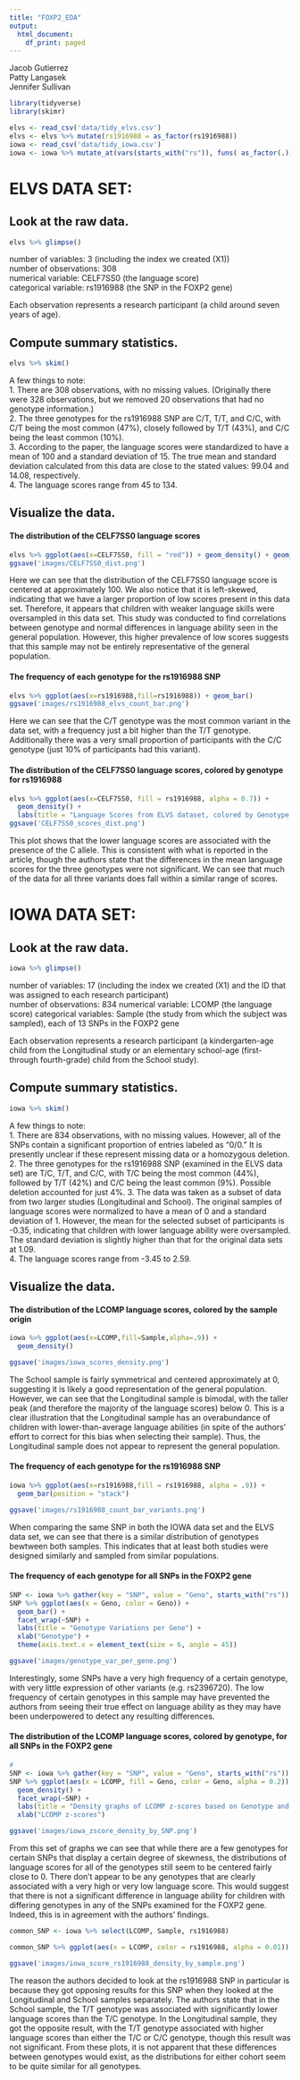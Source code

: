```yaml
---
title: "FOXP2_EDA"
output:
  html_document:
    df_print: paged
---
```


Jacob Gutierrez  
Patty Langasek  
Jennifer Sullivan

```r
library(tidyverse)
library(skimr)
```


```r
elvs <- read_csv('data/tidy_elvs.csv')
elvs <- elvs %>% mutate(rs1916988 = as_factor(rs1916988))
iowa <- read_csv('data/tidy_iowa.csv')
iowa <- iowa %>% mutate_at(vars(starts_with("rs")), funs( as_factor(.)))
```



# ELVS DATA SET:

## Look at the raw data.
```r
elvs %>% glimpse()
```

number of variables: 3 (including the index we created (X1))  
number of observations: 308  
numerical variable: CELF7SS0 (the language score)  
categorical variable: rs1916988 (the SNP in the FOXP2 gene)

Each observation represents a research participant (a child around seven years of age).


## Compute summary statistics.
```r
elvs %>% skim()
```

A few things to note:  
1.  There are 308 observations, with no missing values.  (Originally there were 328 observations, but we removed 20 observations that had no genotype information.)  
2.  The three genotypes for the rs1916988 SNP are C/T, T/T, and C/C, with C/T being the most common (47%), closely followed by T/T (43%), and C/C being the least common (10%).  
3.  According to the paper, the language scores were standardized to have a mean of 100 and a standard deviation of 15.  The true mean and standard deviation calculated from this data are close to the stated values: 99.04 and 14.08, respectively.  
4.  The language scores range from 45 to 134.


## Visualize the data.


#### The distribution of the CELF7SS0 language scores

```r
elvs %>% ggplot(aes(x=CELF7SS0, fill = "red")) + geom_density() + geom_vline(xintercept = 100)
ggsave('images/CELF7SS0_dist.png')
```

Here we can see that the distribution of the CELF7SS0 language score is centered at approximately 100. We also notice that it is left-skewed, indicating that we have a larger proportion of low scores present in this data set.  Therefore, it appears that children with weaker language skills were oversampled in this data set.  This study was conducted to find correlations between genotype and normal differences in language ability seen in the general population.  However, this higher prevalence of low scores suggests that this sample may not be entirely representative of the general population.

#### The frequency of each genotype for the rs1916988 SNP

```r
elvs %>% ggplot(aes(x=rs1916988,fill=rs1916988)) + geom_bar() 
ggsave('images/rs1916988_elvs_count_bar.png')
```

Here we can see that the C/T genotype was the most common variant in the data set, with a frequency just a bit higher than the T/T genotype. Additionally there was a very small proportion of participants with the C/C genotype (just 10% of participants had this variant).


#### The distribution of the CELF7SS0 language scores, colored by genotype for rs1916988

```r
elvs %>% ggplot(aes(x=CELF7SS0, fill = rs1916988, alpha = 0.7)) + 
  geom_density() + 
  labs(title = "Language Scores from ELVS dataset, colored by Genotype variant for rs1916988")
ggsave('CELF7SS0_scores_dist.png')
```

This plot shows that the lower language scores are associated with the presence of the C allele.  This is consistent with what is reported in the article, though the authors state that the differences in the mean language scores for the three genotypes were not significant.  We can see that much of the data for all three variants does fall within a similar range of scores.


# IOWA DATA SET: 

## Look at the raw data.

```r
iowa %>% glimpse()
```

number of variables: 17 (including the index we created (X1) and the ID that was assigned to each research participant)  
number of observations: 834
numerical variable: LCOMP (the language score)
categorical variables: Sample (the study from which the subject was sampled), each of 13 SNPs in the FOXP2 gene

Each observation represents a research participant (a kindergarten-age child from the Longitudinal study or an elementary school-age (first- through fourth-grade) child from the School study).


## Compute summary statistics.

```r
iowa %>% skim()
```

A few things to note:  
1.  There are 834 observations, with no missing values.  However, all of the SNPs contain a significant proportion of entries labeled as "0/0."  It is presently unclear if these represent missing data or a homozygous deletion.  
2.  The three genotypes for the rs1916988 SNP (examined in the ELVS data set) are T/C, T/T, and C/C, with T/C being the most common (44%), followed by T/T (42%) and C/C being the least common (9%).  Possible deletion accounted for just 4%.
3.  The data was taken as a subset of data from two larger studies (Longitudinal and School).  The original samples of language scores were normalized to have a mean of 0 and a standard deviation of 1.  However, the mean for the selected subset of participants is -0.35, indicating that children with lower language ability were oversampled.  The standard deviation is slightly higher than that for the original data sets at 1.09.  
4.  The language scores range from -3.45 to 2.59.


## Visualize the data.

#### The distribution of the LCOMP language scores, colored by the sample origin

```r
iowa %>% ggplot(aes(x=LCOMP,fill=Sample,alpha=.9)) + 
  geom_density()

ggsave('images/iowa_scores_density.png')
```

The School sample is fairly symmetrical and centered approximately at 0, suggesting it is likely a good representation of the general population.  However, we can see that the Longitudinal sample is bimodal, with the taller peak (and therefore the majority of the language scores) below 0.  This is a clear illustration that the Longitudinal sample has an overabundance of children with lower-than-average language abilities (in spite of the authors' effort to correct for this bias when selecting their sample).  Thus, the Longitudinal sample does not appear to represent the general population.

#### The frequency of each genotype for the rs1916988 SNP

```r
iowa %>% ggplot(aes(x=rs1916988,fill = rs1916988, alpha = .9)) + 
  geom_bar(position = "stack") 

ggsave('images/rs1916988_count_bar_variants.png')
```

When comparing the same SNP in both the IOWA data set and the ELVS data set, we can see that there is a similar distribution of genotypes bewtween both samples. This indicates that at least both studies were designed similarly and sampled from similar populations. 


#### The frequency of each genotype for all SNPs in the FOXP2 gene

```r
SNP <- iowa %>% gather(key = "SNP", value = "Geno", starts_with("rs")) %>% group_by(SNP)
SNP %>% ggplot(aes(x = Geno, color = Geno)) + 
  geom_bar() + 
  facet_wrap(~SNP) + 
  labs(title = "Genotype Variations per Gene") + 
  xlab("Genotype") + 
  theme(axis.text.x = element_text(size = 6, angle = 45))

ggsave('images/genotype_var_per_gene.png')
```

Interestingly, some SNPs have a very high frequency of a certain genotype, with very little expression of other variants (e.g. rs2396720).  The low frequency of certain genotypes in this sample may have prevented the authors from seeing their true effect on language ability as they may have been underpowered to detect any resulting differences.


#### The distribution of the LCOMP language scores, colored by genotype, for all SNPs in the FOXP2 gene

```r
# 
SNP <- iowa %>% gather(key = "SNP", value = "Geno", starts_with("rs")) %>% group_by(SNP)
SNP %>% ggplot(aes(x = LCOMP, fill = Geno, color = Geno, alpha = 0.2)) + 
  geom_density() + 
  facet_wrap(~SNP) + 
  labs(title = "Density graphs of LCOMP z-scores based on Genotype and Faceted by SNP") + 
  xlab("LCOMP z-scores")

ggsave('images/iowa_zscore_density_by_SNP.png')
```

From this set of graphs we can see that while there are a few genotypes for certain SNPs that display a certain degree of skewness, the distributions of language scores for all of the genotypes still seem to be centered fairly close to 0.  There don't appear to be any genotypes that are clearly associated with a very high or very low language score.  This would suggest that there is not a significant difference in language ability for children with differing genotypes in any of the SNPs examined for the FOXP2 gene.  Indeed, this is in agreement with the authors' findings.


```r
common_SNP <- iowa %>% select(LCOMP, Sample, rs1916988)

common_SNP %>% ggplot(aes(x = LCOMP, color = rs1916988, alpha = 0.01)) + geom_density() + facet_wrap(~Sample)

ggsave('images/iowa_score_rs1916988_density_by_sample.png')
```

The reason the authors decided to look at the rs1916988 SNP in particular is because they got opposing results for this SNP when they looked at the Longitudinal and School samples separately.  The authors state that in the School sample, the T/T genotype was associated with significantly lower language scores than the T/C genotype.  In the Longitudinal sample, they got the opposite result, with the T/T genotype associated with higher language scores than either the T/C or C/C genotype, though this result was not significant.  From these plots, it is not apparent that these differences between genotypes would exist, as the distributions for either cohort seem to be quite similar for all genotypes.